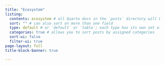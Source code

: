 ```yaml
---
title: "Ecosystem"
listing:
  contents: ecosystem # all Quarto docs in the `posts` directory will be included on your listing page
  sort: "" # can also sort on more than one field
  type: default # or `default` or `table`; each type has its own set of yaml options to include
  categories: true # allows you to sort posts by assigned categories 
  sort-ui: false
  filter-ui: true
page-layout: full
title-block-banner: true

---
```

